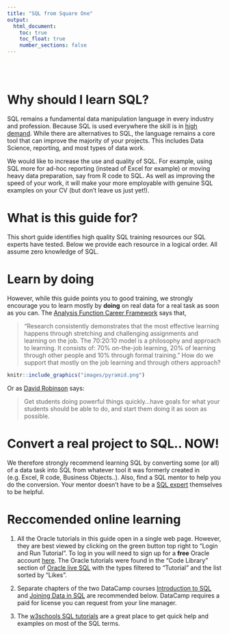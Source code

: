 ```yaml
---
title: "SQL from Square One"
output:
  html_document:
    toc: true
    toc_float: true
    number_sections: false
---
```


<br />
<br />


# Why should I learn SQL?

SQL remains a fundamental data manipulation language in every industry and profession. Because SQL is used everywhere the skill is in [high demand](https://www.dataquest.io/blog/why-sql-is-the-most-important-language-to-learn/){target="_blank"}. While there are alternatives to SQL, the language remains a core tool that can improve the majority of your projects. This includes Data Science, reporting, and most types of data work.

We would like to increase the use and quality of SQL. For example, using SQL more for ad-hoc reporting (instead of Excel for example) or moving heavy data preparation, say from R code to SQL. As well as improving the speed of your work, it will make your more employable with genuine SQL examples on your CV (but don't leave us just yet!). 

# What is this guide for?

This short guide identifies high quality SQL training resources our SQL experts have tested. Below we provide each resource in a logical order. All assume zero knowledge of SQL.

# Learn by doing

However, while this guide points you to good training, we strongly encourage you to learn mostly by **doing** on real data for a real task as soon as you can. The [Analysis Function Career Framework](https://www.gov.uk/government/publications/analysis-function-career-framework){target="_blank"} says that, 

>“Research consistently demonstrates that the most effective learning happens through stretching and challenging assignments and learning on the job. The 70:20:10 model is a philosophy and approach to learning. It consists of: 70% on-the-job learning, 20% of learning through other people and 10% through formal training.” How do we support that mostly on the job learning and through others approach?

```r
knitr::include_graphics("images/pyramid.png") 
```

Or as [David Robinson](http://varianceexplained.org/r/teach-tidyverse/){target="_blank"} says:

>Get students doing powerful things quickly...have goals for what your students should be able to do, and start them doing it as soon as possible.

# Convert a real project to SQL.. **NOW!**

We therefore strongly recommend learning SQL by converting some (or all) of a data task into SQL from whatever tool it was formerly created in (e.g. Excel, R code, Business Objects..). Also, find a SQL mentor to help you do the conversion. Your mentor doesn't have to be a [SQL expert](https://www.quora.com/Do-mentors-have-to-be-experts-in-the-subject-they-provide-mentoring/answer/Michelle-Dixon-10){target="_blank"} themselves to be helpful.

# Reccomended online learning

1. All the Oracle tutorials in this guide open in a single web page. However, they are best viewed by clicking on the green button top right to “Login and Run Tutorial”. To log in you will need to sign up for a **free** Oracle account [here](https://profile.oracle.com/myprofile/account/create-account.jspx){target="_blank"}. The Oracle tutorials were found in the “Code Library” section of [Oracle live SQL](https://livesql.oracle.com/){target="_blank"} with the types filtered to “Tutorial” and the list sorted by “Likes”.

2. Separate chapters of the two DataCamp courses [Introduction to SQL](https://www.datacamp.com/courses/introduction-to-sql){target="_blank"} and [Joining Data in SQL](https://learn.datacamp.com/courses/joining-data-in-postgresql){target="_blank"} are recommended below. DataCamp requires a paid for license you can request from your line manager.

3. The [w3schools SQL tutorials](https://www.w3schools.com/sql/default.asp){target="_blank"} are a great place to get quick help and examples on most of the SQL terms.
